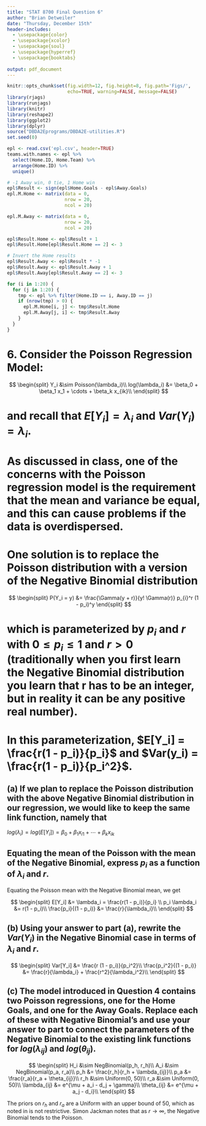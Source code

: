 ```yaml
---
title: "STAT 8700 Final Question 6"
author: "Brian Detweiler"
date: "Thursday, December 15th"
header-includes:
  - \usepackage{color}
  - \usepackage{xcolor}
  - \usepackage{soul}
  - \usepackage{hyperref}
  - \usepackage{booktabs}
  
output: pdf_document
---
```


```r
knitr::opts_chunk$set(fig.width=12, fig.height=8, fig.path='Figs/',
                      echo=TRUE, warning=FALSE, message=FALSE)
library(rjags)
library(runjags)
library(knitr)
library(reshape2)
library(ggplot2)
library(dplyr)
source("DBDA2Eprograms/DBDA2E-utilities.R")
set.seed(0)
```

```r
epl <- read.csv('epl.csv', header=TRUE)
teams.with.names <- epl %>% 
  select(Home.ID, Home.Team) %>%
  arrange(Home.ID) %>%
  unique()
```

```r
# -1 Away win, 0 tie, 1 Home win
epl$Result <- sign(epl$Home.Goals - epl$Away.Goals)
epl.M.Home <- matrix(data = 0,
                     nrow = 20,
                     ncol = 20)

epl.M.Away <- matrix(data = 0,
                     nrow = 20,
                     ncol = 20)

epl$Result.Home <- epl$Result + 1
epl$Result.Home[epl$Result.Home == 2] <- 3

# Invert the Home results
epl$Result.Away <- epl$Result * -1
epl$Result.Away <- epl$Result.Away + 1
epl$Result.Away[epl$Result.Away == 2] <- 3

for (i in 1:20) {
  for (j in 1:20) {
    tmp <- epl %>% filter(Home.ID == i, Away.ID == j)
    if (nrow(tmp) > 0) {
      epl.M.Home[i, j] <- tmp$Result.Home
      epl.M.Away[j, i] <- tmp$Result.Away
    }
  }
}
```
# 6. Consider the Poisson Regression Model:

$$
\begin{split}
  Y_i &\sim Poisson(\lambda_i)\\
  log(\lambda_i) &= \beta_0 + \beta_1 x_1 + \cdots + \beta_k x_{ik}\\
\end{split}
$$

# and recall that $E[Y_i] = \lambda_i$ and $Var(Y_i) = \lambda_i$. 

# As discussed in class, one of the concerns with the Poisson regression model is the requirement that the mean and variance be equal, and this can cause problems if the data is overdispersed.

# One solution is to replace the Poisson distribution with a version of the Negative Binomial distribution

$$
\begin{split}
  P(Y_i = y) &= \frac{\Gamma(y + r)}{y! \Gamma(r)} p_{i}^r (1 - p_i)^y
\end{split}
$$

# which is parameterized by $p_i$ and $r$ with $0 \leq p_i \leq 1$ and $r > 0$ (traditionally when you first learn the Negative Binomial distribution you learn that r has to be an integer, but in reality it can be any positive real number).

# In this parameterization, $E[Y_i] = \frac{r(1 - p_i)}{p_i}$ and $Var(y_i) = \frac{r(1 - p_i)}{p_i^2}$. 

\pagebreak

## (a) If we plan to replace the Poisson distribution with the above Negative Binomial distribution in our regression, we would like to keep the same link function, namely that

$log(\lambda_i) = log(E[Y_i]) = \beta_0 + \beta_1 x_{i1} + \cdots + \beta_k x_{ik}$

## Equating the mean of the Poisson with the mean of the Negative Binomial, express $p_i$  as a function of $\lambda_i$ and $r$.

Equating the Poisson mean with the Negative Binomial mean, we get

$$
\begin{split}
  E[Y_i] &= \lambda_i = \frac{r(1 - p_i)}{p_i} \\
  p_i \lambda_i &= r(1 - p_i)\\
  \frac{p_i}{(1 - p_i)} &= \frac{r}{\lambda_i}\\
\end{split}
$$

## (b) Using your answer to part (a), rewrite the $Var(Y_i)$ in the Negative Binomial case in terms of $\lambda_i$ and $r$.

$$
\begin{split}
  Var[Y_i] &= \frac{r (1 - p_i)}{p_i^2}\\
  \frac{p_i^2}{(1 - p_i)} &= \frac{r}{\lambda_i} + \frac{r^2}{\lambda_i^2}\\
\end{split}
$$

## (c) The model introduced in Question 4 contains two Poisson regressions, one for the Home Goals, and one for the Away Goals. Replace each of these with Negative Binomial's and use your answer to part \textbf{(a)} to connect the parameters of the Negative Binomial to the existing link functions for $log(\lambda_{ij})$ and $log(\theta_{ij})$.

$$
\begin{split}
  H_i &\sim NegBinomial(p_h, r_h)\\
  A_i &\sim NegBinomial(p_a, r_a)\\
  p_h &= \frac{r_h}{r_h + \lambda_{ij}}\\
  p_a &= \frac{r_a}{r_a + \theta_{ij}}\\
  r_h &\sim Uniform(0, 50)\\
  r_a &\sim Uniform(0, 50)\\
  \lambda_{ij} &= e^{\mu + a_i - d_j + \gamma}\\
  \theta_{ij} &= e^{\mu + a_j - d_i}\\
\end{split}
$$

The priors on $r_h$ and $r_a$ are a Uniform with an upper bound of 50, which as noted in \cite{Social} is not restrictive. Simon Jackman notes that as $r \rightarrow \infty$, the Negative Binomial tends to the Poisson. 

\begin{thebibliography}{9}

\bibitem{Social}
Jackman, Simon
\textit{Bayesian Analysis for the Social Sciences}\\
John Wiley \& Sons, Ltd 2009
\end{thebibliography}

\begin{flushright}
  $\blacksquare$
\end{flushright}
